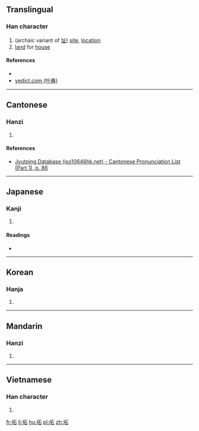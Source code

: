 ==Translingual==

===Han character===
{{Han char|rn=32|rad=土|as=05|sn=8|four=|canj=土一口 (GMR)|ids=⿰[[土]][[石]]}}

# (archaic variant of [[址]]) [[site]], [[location]]
# [[land]] for [[house]]

====References====
* {{Han ref|kx=0226.190|dkj=04972|dj=0461.310|hdz=10430.020|uh=5767|ud=22375}}
*[http://yedict.com/htm/57/5767.htm yedict.com (叶典)]

----

==Cantonese==

===Hanzi===
{{yue-hanzi|jyut=[[zek3]]|y=jek3}}

# {{defn|lang=yue|sort=土05}}

====References====
* [http://www.iso10646hk.net/jp/document/download.jsp Jyutping Database (iso10646hk.net) - Cantonese Pronunciation List (Part 1), p. 86]

----

==Japanese==

===Kanji===
{{ja-kanji|grade=|rs=土05}}

# {{defn|lang=ja|sort=土05}}

====Readings====
* {{ja-readings|on=[[せき]] (seki), [[しゃう]] (shau)|kun=[[どだい]] (dodai)}}

----

==Korean==

===Hanja===
{{ko-hanja|hangeul=척|rv=cheok|mr=ch'ŏk}}

# {{defn|lang=ko|sort=土05}}

----

==Mandarin==

===Hanzi===
{{cmn-hanzi|pin=[[zhī]] ([[zhi1]])|wg=chih<sup>1</sup>}}

# {{defn|lang=cmn|sort=土05}}

----

==Vietnamese==

===Han character===
{{vi-hantu|[[gạch]]|rs=土05}}

# {{defn|lang=vi|sort=土05}}

[[fr:坧]]
[[li:坧]]
[[hu:坧]]
[[pl:坧]]
[[zh:坧]]